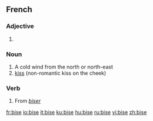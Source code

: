 ==French==

===Adjective===
{{infl|fr|adjective form}}

# {{feminine of|bis}}

===Noun===
{{fr-noun|f}}

# A cold wind from the north or north-east
# [[kiss]] (non-romantic kiss on the cheek)

===Verb===
{{infl|fr|verb form}}

# From ''[[biser]]''

[[fr:bise]]
[[io:bise]]
[[it:bise]]
[[ku:bise]]
[[hu:bise]]
[[ru:bise]]
[[vi:bise]]
[[zh:bise]]
